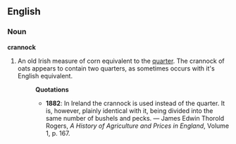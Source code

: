 ==English==
===Noun===
'''crannock'''
#An old Irish measure of corn equivalent to the [[quarter]].  The crannock of oats appears to contain two quarters, as sometimes occurs with it's English equivalent.
#:'''Quotations'''
#:*'''1882''': In Ireland the crannock is used instead of the quarter.  It is, however, plainly identical with it, being divided into the same number of bushels and pecks. &mdash; James Edwin Thorold Rogers, ''A History of Agriculture and Prices in England'', Volume 1, p. 167.